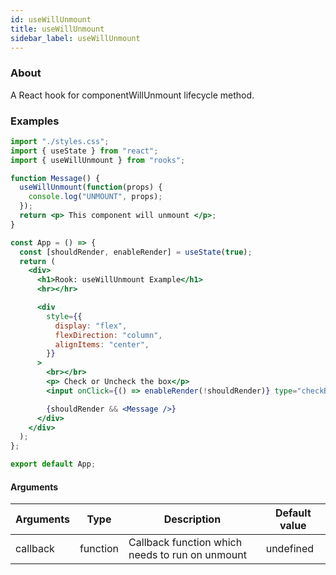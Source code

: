 ```yaml
---
id: useWillUnmount
title: useWillUnmount
sidebar_label: useWillUnmount
---
```


### About

A React hook for componentWillUnmount lifecycle method.

### Examples

```jsx
import "./styles.css";
import { useState } from "react";
import { useWillUnmount } from "rooks";

function Message() {
  useWillUnmount(function(props) {
    console.log("UNMOUNT", props);
  });
  return <p> This component will unmount </p>;
}

const App = () => {
  const [shouldRender, enableRender] = useState(true);
  return (
    <div>
      <h1>Rook: useWillUnmount Example</h1>
      <hr></hr>

      <div
        style={{
          display: "flex",
          flexDirection: "column",
          alignItems: "center",
        }}
      >
        <br></br>
        <p> Check or Uncheck the box</p>
        <input onClick={() => enableRender(!shouldRender)} type="checkBox" />

        {shouldRender && <Message />}
      </div>
    </div>
  );
};

export default App;
```

#### Arguments

| Arguments | Type     | Description                                     | Default value |
| --------- | -------- | ----------------------------------------------- | ------------- |
| callback  | function | Callback function which needs to run on unmount | undefined     |
